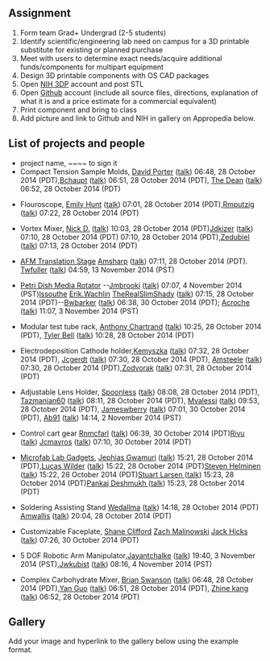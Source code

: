 {{777}}

==Assignment==
# Form team Grad+ Undergrad (2-5 students)
# Identify scientific/engineering lab need on campus for a 3D printable substitute for existing or planned purchase
# Meet with users to determine exact needs/acquire additional funds/components for multipart equipment
# Design 3D printable components with OS CAD packages
# Open [http://3dprint.nih.gov/ NIH 3DP] account and post STL
# Open [https://github.com/ Github] account (include all source files, directions, explanation of what it is and a price estimate for a commercial equivalent)
# Print component and bring to class
# Add picture and link to Github and NIH in gallery on Appropedia below.

==List of projects and people==
* project name, <nowiki>~~~~</nowiki> to sign it
* Compact Tension Sample Molds, [[User:Dport535|David Porter]] ([[User talk:Dport535|talk]]) 06:48, 28 October 2014 (PDT),[[User:Bchaupt|Bchaupt]] ([[User talk:Bchaupt|talk]]) 06:51, 28 October 2014 (PDT), [[User:The Dean|The Dean]] ([[User talk:The Dean|talk]]) 06:52, 28 October 2014 (PDT)

*Flouroscope, [[User:Ejhunt|Emily Hunt]] ([[User talk:Ejhunt|talk]]) 07:01, 28 October 2014 (PDT),[[User:Rmputzig|Rmputzig]] ([[User talk:Rmputzig|talk]]) 07:22, 28 October 2014 (PDT)

*Vortex Mixer, [[User:Nick D.|Nick D.]] ([[User talk:Nick D.|talk]]) 10:03, 28 October 2014 (PDT)[[User:Jdkizer|Jdkizer]] ([[User talk:Jdkizer|talk]]) 07:10, 28 October 2014 (PDT) 07:10, 28 October 2014 (PDT),[[User:Zedubiel|Zedubiel]] ([[User talk:Zedubiel|talk]]) 07:13, 28 October 2014 (PDT)

*[https://github.com/twfuller/easy-AFM-stage AFM Translation Stage] [[User:Amsharp|Amsharp]] ([[User talk:Amsharp|talk]]) 07:11, 28 October 2014 (PDT). [[User:Twfuller|Twfuller]] ([[User talk:Twfuller|talk]]) 04:59, 13 November 2014 (PST)

*[https://github.com/jmbrooki/Petri-Dish-Rotator/wiki Petri Dish Media Rotator] --[[User:Jmbrooki|Jmbrooki]] ([[User talk:Jmbrooki|talk]]) 07:07, 4 November 2014 (PST)[[User:lssouthe|lssouthe]] [[User:Erik.Wachlin|Erik.Wachlin]] [[User:TheRealSlimShady|TheRealSlimShady]] ([[User talk:TheRealSlimShady|talk]]) 07:15, 28 October 2014 (PDT)--[[User:Bwbarker|Bwbarker]] ([[User talk:Bwbarker|talk]]) 06:38, 30 October 2014 (PDT); [[User:Acroche|Acroche]] ([[User talk:Acroche|talk]]) 11:07, 3 November 2014 (PST)

*Modular test tube rack, [[User:goliath182|Anthony Chartrand]] ([[User talk:goliath182|talk]]) 10:25, 28 October 2014 (PDT), [[User:d4r3llo5|Tyler Bell]] ([[User talk:d4r3llo5|talk]]) 10:28, 28 October 2014 (PDT)

*Electrodeposition Cathode holder,[[User:Kemyszka|Kemyszka]] ([[User talk:Kemyszka|talk]]) 07:32, 28 October 2014 (PDT), [[User:Jcgerdt|Jcgerdt]] ([[User talk:Jcgerdt|talk]]) 07:30, 28 October 2014 (PDT), [[User:Amsteele|Amsteele]] ([[User talk:Amsteele|talk]]) 07:30, 28 October 2014 (PDT),[[User:Zodvorak|Zodvorak]] ([[User talk:Zodvorak|talk]]) 07:31, 28 October 2014 (PDT)

*Adjustable Lens Holder, [[User:Spoonless|Spoonless]] ([[User talk:Spoonless|talk]]) 08:08, 28 October 2014 (PDT), [[User:Tazmanian60|Tazmanian60]] ([[User talk:Tazmanian60|talk]]) 08:11, 28 October 2014 (PDT), [[User:Mvalessi|Mvalessi]] ([[User talk:Mvalessi|talk]]) 09:53, 28 October 2014 (PDT), [[User:Jameswberry|Jameswberry]] ([[User talk:Jameswberry|talk]]) 07:01, 30 October 2014 (PDT), [[User:Ab91|Ab91]] ([[User talk:Ab91|talk]]) 14:14, 2 November 2014 (PST)

*Control cart gear [[User:Rnmcfarl|Rnmcfarl]] ([[User talk:Rnmcfarl|talk]]) 06:39, 30 October 2014 (PDT)[[User:Rivu|Rivu]] ([[User talk:Rivu|talk]]) [[User:Jcmayros|Jcmayros]] ([[User talk:Jcmayros|talk]]) 07:10, 30 October 2014 (PDT)

*[https://github.com/c0nrad/JephiasTools Microfab Lab Gadgets], [[User:Jgwamuri|Jephias Gwamuri]] ([[User talk:Jgwamuri|talk]]) 15:21, 28 October 2014 (PDT),[[User:lwilder|Lucas Wilder]] ([[User talk:Lwilder|talk]]) 15:22, 28 October 2014 (PDT)[[User:sjhelmin|Steven Helminen]] ([[User talk:Sjhelmin|talk]]) 15:22, 28 October 2014 (PDT)[[User:sclarsen|Stuart Larsen ]] ([[User talk:Sclarsen|talk]]) 15:23, 28 October 2014 (PDT)[[User:pgdeshmu|Pankaj Deshmukh ]] ([[User talk:pgdeshmu|talk]]) 15:23, 28 October 2014 (PDT)

* Soldering Assisting Stand [[User:Wedallma|Wedallma]] ([[User talk:Wedallma|talk]]) 14:18, 28 October 2014 (PDT) [[User:Amwallis|Amwallis]] ([[User talk:Amwallis|talk]]) 20:04, 28 October 2014 (PDT)

* Customizable Faceplate, [[User:Kylar stern|Shane Clifford]] [[User:zmalinow| Zach Malinowski]] [[User:Jack Hicks|Jack Hicks]] ([[User talk:Jack Hicks|talk]]) 07:26, 30 October 2014 (PDT)

* 5 DOF Robotic Arm Manipulator,[[User:Jayantchalke|Jayantchalke]] ([[User talk:Jayantchalke|talk]]) 19:40, 3 November 2014 (PST),[[User:Jwkubist|Jwkubist]] ([[User talk:Jwkubist|talk]]) 08:16, 4 November 2014 (PST)

* Complex Carbohydrate Mixer, [[User:Btswanso|Brian Swanson]] ([[User talk:Btswanso|talk]]) 06:48, 28 October 2014 (PDT),[[User:Yanguo|Yan Guo]] ([[User talk:Yanguo|talk]]) 06:51, 28 October 2014 (PDT), [[User:Zhinek|Zhine kang]] ([[User talk:Zhinek|talk]]) 06:52, 28 October 2014 (PDT)

==Gallery==
Add your image and hyperlink to the gallery below using the example format.

{{Gallery
|width=180
|height=135
|title= Solder Station with Third Hand
|lines=2
|Image:SolderStand.JPG|[https://github.com/amwallis/SolderAssistingStand/tree/Source-Upload Github Files and Instructions][http://3dprint.nih.gov/discover/3dpx-000770 NIH Files]
|Image:IMG 3228.JPG|[https://github.com/amwallis/SolderAssistingStand/tree/Source-Upload Github Files and Instructions][http://3dprint.nih.gov/discover/3dpx-000770 NIH Files]
}}

{{Gallery
|width=180
|height=135
|title= Jephias Tools
|lines=4
|Image:JephiasSlideHolder.png|[https://github.com/c0nrad/JephiasTools Slide Holder Github][http://3dprint.nih.gov/discover/3dpx-000746 Slide Holder NIH]
|Image:PositiveShadowMask.png|[https://github.com/c0nrad/JephiasTools Positive Shadow Mask Github][http://3dprint.nih.gov/discover/3dpx-000752 Positive Shadow Mask NIH]
|Image:UV-Vis.jpg|[https://github.com/c0nrad/JephiasTools UV-Vis Sample Holder Github][http://3dprint.nih.gov/discover/3dpx-000775 UV-Vis Sample Holder NIH]
|Image:WaferHolder.png|[https://github.com/c0nrad/JephiasTools Wafer Holder Github][http://3dprint.nih.gov/discover/3dpx-000772 Wafer Holder NIH]
|Image:Masker.png|[https://masker.herokuapp.com Live Website]
}}


{{Gallery
|width=180
|height=135
|title= Adjustable Optics Mount
|lines=4
|Image:PIC.jpg|[https://github.com/abhi4291/Adjustable-Optics-Mount Adjustable Optics Mount, GIT HUB][http://3dprint.nih.gov/discover/3dpx-000782 Adjustable Lens Mount, NIH]
|Image:PIC.jpg|[http://3dprint.nih.gov/discover/3dpx-000782 Adjustable Column, NIH][https://github.com/abhi4291/Adjustable-Optics-Mount Adjustable Colomn, GIT HUB]
}}

{{Gallery
|width=180
|height=135
|title= Petri Dish Rotator/Spinner
|lines=2
|Image:Petri_spinner_FL.png|[https://github.com/jmbrooki/Petri-Dish-Rotator/wiki Petri Dish Rotator, Git Hub]
|Image:Side.jpg|[http://www.thingiverse.com/thing:539620 Petri Dish Rotator, Thingiverse]
|Image:PetriDishRotatorPicture.jpeg|[http://3dprint.nih.gov/discover/3dpx-000780 Petri Dish Rotator, NIH]
}}

{{Gallery
|width=180
|height=135
|title= 3D Bot
|lines=3
|Image:3D Printed Bot.jpg|[https://github.com/jayantchalke/3D-BOT.git 3D Bot Instructions GitHub][http://3dprint.nih.gov/discover/3dpx-000768 3D Bot Design Files NIH]
}}

{{Gallery
|width=180
|height=135
|title= Vortex Mixer
|lines=4
|Image:Mixer.JPG|[http://3dprint.nih.gov/discover/3dpx-000769 Vortex Mixer Design Files NIH][https://github.com/jdkizer/OS-Vortex-Mixer Assembly Instructions and BOM GitHub]
}}

{{Gallery
|width=180
|height=135
|title= Flouroscope
|lines=4
|Image:Flouroscope.JPG|[http://3dprint.nih.gov/discover/3dpx-000774 Flouroscope NIH Files][https://github.com/rmputzig/OS-Flouroscope Assembly Instructions and BOM - GitHub]
}}

{{Gallery
|width=180
|height=135
|title= Modular Test Tube Rack
|lines=3
|Image:MTTR.JPG|[http://3dprint.nih.gov/discover/3dpx-000776 Modular Test Tube Rack NIH Files][https://github.com/goliath182/Testtuberack GitHub]
|Image:MTTR2.JPG|
}}

{{Gallery
|width=180
|height=135
|title= Customizable Face Plate
|lines=3
|Image:Faceplate.jpg|[https://github.com/Gamer239/CustomizableFacePlate GitHub][http://3dprint.nih.gov/discover/3dpx-000773 NIH][http://www.thingiverse.com/thing:537409 Thingiverse]
}}

{{Gallery
|width=180
|height=135
|title= Control Cart Gear
|lines=4
|Image:Control_Cart_Gear.jpeg|[https://github.com/hawkxs/control-cart-gear GitHub/Instructions][http://3dprint.nih.gov/discover/3dpx-000751 NIH]
|Image:Control_Cart_Gear_in_Use.jpeg|Control Cart in Use
}}

{{Gallery
|width=180
|height=135
|title= Compact Tension Test Mold
|lines=1
|Image:CTTM1.jpg|[https://github.com/dporter535/Compact-Tension-Mold Github][http://3dprint.nih.gov/discover/3dpx-000767 NIH]
|Image:CTTM2.jpg|
}}

{{Gallery
|width=180
|height=135
|title= Electrodeposition Cathode holder
|lines=2
|Image:mid section_2.PNG|[https://github.com/yogerdt/Electrodeposition-Cathode-holder Github][http://3dprint.nih.gov/discover/3dpx-000779 NIH]
|Image:top section_2.PNG|[https://github.com/yogerdt/Electrodeposition-Cathode-holder Github][http://3dprint.nih.gov/discover/3dpx-000779 NIH]
|Image:top.JPG|Top section
|Image:mid.JPG|Mid section
}}

{{Gallery
|width=180
|height=135
|title= Complex Carbohydrate Mixer
|lines=2
|Image:Complex Carbohydrate Mixer.jpeg|[http://3dprint.nih.gov/discover/3dpx-000778 Complex Carbohydrate Mixer NIH] [https://github.com/btswanso/Complex-Carbohydrate-Mixer.git Github]
}}
